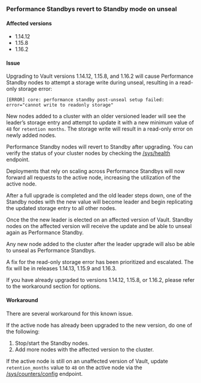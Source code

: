 ### Performance Standbys revert to Standby mode on unseal

#### Affected versions

- 1.14.12
- 1.15.8
- 1.16.2

#### Issue

Upgrading to Vault versions 1.14.12, 1.15.8, and 1.16.2 will cause Performance
Standby nodes to attempt a storage write during unseal, resulting in a read-only
storage error:

```
[ERROR] core: performance standby post-unseal setup failed: error="cannot write to readonly storage"
```

New nodes added to a cluster with an older versioned leader will see the
leader’s storage entry and attempt to update it with a new minimum value of `48`
for `retention months`. The storage write will result in a read-only error on
newly added nodes.

Performance Standby nodes will revert to Standby after upgrading. You can verify
the status of your cluster nodes by checking the
[/sys/health](/vault/api-docs/system/health) endpoint.

Deployments that rely on scaling across Performance Standbys will now forward
all requests to the active node, increasing the utilization of the active node.

<Note title="Post-upgrade cluster membership">
After a full upgrade is completed and the old leader steps down, one of the
Standby nodes with the new value will become leader and begin replicating the
updated storage entry to all other nodes.

Once the the new leader is elected on an affected version of Vault. Standby
nodes on the affected version will receive the update and be able to unseal
again as Performance Standby.

Any new node added to the cluster after the leader upgrade will also be able to
unseal as Performance Standbys.
</Note>

A fix for the read-only storage error has been prioritized and escalated. The
fix will be in releases 1.14.13, 1.15.9 and 1.16.3.

<Warning title="Important">
If you have already upgraded to versions 1.14.12, 1.15.8, or 1.16.2, please
refer to the workaround section for options.
</Warning>

#### Workaround

There are several workaround for this known issue.

If the active node has already been upgraded to the new version, do one of the following:

1. Stop/start the Standby nodes.
2. Add more nodes with the affected version to the cluster.

If the active node is still on an unaffected version of Vault, update
`retention_months` value to `48` on the active node via the
[/sys/counters/config](/vault/api-docs/sys/counters/config) endpoint.
